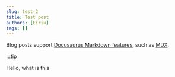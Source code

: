 ```yaml
---
slug: test-2
title: Test post
authors: [Eirik]
tags: []
---
```


Blog posts support [Docusaurus Markdown features](https://docusaurus.io/docs/markdown-features), such as [MDX](https://mdxjs.com/).

:::tip

Hello, what is this

